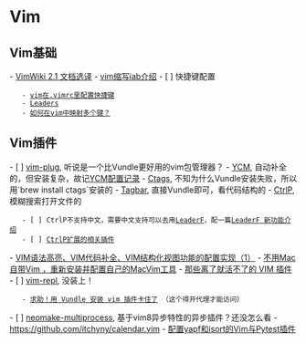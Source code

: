 = Vim =

== Vim基础 ==
- [[VimWiki 2.1 文档选译]]
- [[https://blog.csdn.net/lalor/article/details/7288553|vim缩写iab介绍]]
- [ ] 快捷键配置
    - [[https://www.jianshu.com/p/2c9a85277d49|vim在.vimrc里配置快捷键]]
    - [[http://learnvimscriptthehardway.onefloweroneworld.com/chapters/06.html|Leaders]]
    - [[http://cn.voidcc.com/question/p-ojlbdljx-xz.html|如何在vim中映射多个<leader>键？]]

== Vim插件 ==
- [ ] [[https://github.com/junegunn/vim-plug|vim-plug]], 听说是一个比Vundle更好用的vim包管理器？
- [[https://github.com/ycm-core/YouCompleteMe|YCM]], 自动补全的，但安装复杂，故记[[YCM配置记录]]
- [[https://vimjc.com/vim-ctag.html|Ctags]], 不知为什么Vundle安装失败，所以用`brew install ctags`安装的
- [[https://github.com/majutsushi/tagbar|Tagbar]], 直接Vundle即可，看代码结构的
- [[https://github.com/kien/ctrlp.vim|CtrlP]], 模糊搜索打开文件的
    - [ ] CtrlP不支持中文，需要中文支持可以去用[[https://github.com/Yggdroot/LeaderF|LeaderF]]，配一篇[[https://zhuanlan.zhihu.com/p/53680291|LeaderF 新功能介绍]]
    - [ ] [[https://wxnacy.com/2017/09/23/vim-plugin-ctrlp/|CtrlP扩展的相关插件]]
- [[https://blog.csdn.net/G_BrightBoy/article/details/14229139|VIM语法高亮、VIM代码补全、VIM结构化视图功能的配置实现（1）]]
- [[https://www.jianshu.com/p/97d93fc72bcb|不用Mac自带Vim ，重新安装并配置自己的MacVim工具]]
- [[https://www.zlovezl.cn/articles/vim-plugins-cannot-live-without/|那些离了就活不了的 VIM 插件]]
- [ ] [[https://github.com/sillybun/vim-repl|vim-repl]], 没装上！
    - [[https://www.v2ex.com/t/422696|求助！用 Vundle 安装 vim 插件卡住了]] （这个得开代理才能访问）
- [ ] [[https://github.com/tracyone/neomake-multiprocess|neomake-multiprocess]], 基于vim8异步特性的异步插件？还没怎么看
- https://github.com/itchyny/calendar.vim
- [[https://note.qidong.name/2019/01/yapf-and-isort/|配置yapf和isort的Vim与Pytest插件]]
